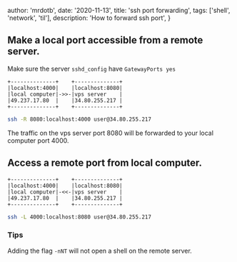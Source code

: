
  author: 'mrdotb',
  date: '2020-11-13',
  title: 'ssh port forwarding',
  tags: ['shell', 'network', 'til'],
  description: 'How to forward ssh port',
}


## Make a local port accessible from a remote server.

Make sure the server `sshd_config` have `GatewayPorts yes`

```
+--------------+    +--------------+
|localhost:4000|    |localhost:8080|
|local computer|->>-|vps server    |
|49.237.17.80  |    |34.80.255.217 |
+--------------+    +--------------+
```

```bash
ssh -R 8080:localhost:4000 user@34.80.255.217
```

The traffic on the vps server port 8080 will be forwarded to your local computer port 4000.

## Access a remote port from local computer.

```
+--------------+    +--------------+
|localhost:4000|    |localhost:8080|
|local computer|-<<-|vps server    |
|49.237.17.80  |    |34.80.255.217 |
+--------------+    +--------------+
```

```bash
ssh -L 4000:localhost:8080 user@34.80.255.217
```

### Tips

Adding the flag `-nNT` will not open a shell on the remote server.
